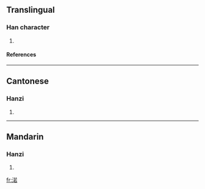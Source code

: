 ==Translingual==
===Han character===
{{Han char|rn=85|rad=水|as=09|sn=12|four=3416<sub>4</sub>|canj=水廿大口 (ETKR)}}
# {{defn|Han|sort=水09}}
====References====
{{Han ref|kx=0633.270|dkj=17753|hdz=31641.080|uh=6E03|ud=28163|bh=D9FC|bd=55804}}

----
==Cantonese==
===Hanzi===
{{yue-hanzi|jyut=|y=ye6}}
# {{defn|Cantonese}}

----
==Mandarin==
===Hanzi===
{{cmn-hanzi|pin=[[rè]] ([[re4]])|wg=je<sup>4</sup>}}
# {{defn|Mandarin}}

[[fr:渃]]